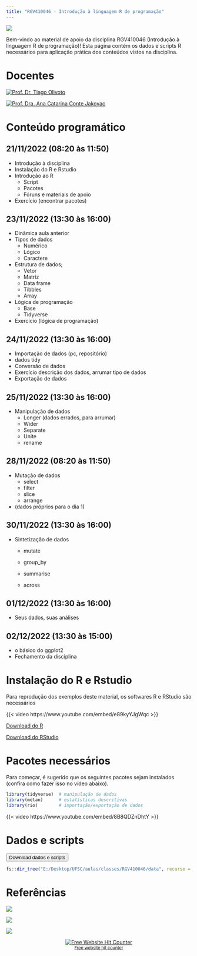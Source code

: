 ```yaml
---
title: "RGV410046 - Introdução à linguagem R de programação"
---
```


![](figs/bem-vindo.png)

Bem-vindo ao material de apoio da disciplina RGV410046 (Introdução à linguagem R de programação)! Esta página contém os dados e scripts R necessários para aplicação prática dos conteúdos vistos na disciplina.

# Docentes

::: {layout-ncol="2"}
[![Prof. Dr. Tiago Olivoto](figs/olivoto.png)](https://olivoto.netlify.app/)

[![Prof. Dra. Ana Catarina Conte Jakovac](figs/catarina.jpg)](http://lattes.cnpq.br/6851033339458776)
:::

# Conteúdo programático

## 21/11/2022 (08:20 às 11:50)

-   Introdução à disciplina
-   Instalação do R e Rstudio
-   Introdução ao R
    -   Script
    -   Pacotes
    -   Fóruns e materiais de apoio
-   Exercício (encontrar pacotes)

## 23/11/2022 (13:30 às 16:00)

-   Dinâmica aula anterior
-   Tipos de dados
    -   Numérico
    -   Lógico
    -   Caractere
-   Estrutura de dados;
    -   Vetor
    -   Matriz
    -   Data frame
    -   Tibbles
    -   Array
-   Lógica de programação
    -   Base
    -   Tidyverse
-   Exercício (lógica de programação)

## 24/11/2022 (13:30 às 16:00)

-   Importação de dados (pc, repositório)
-   dados tidy
-   Conversão de dados
-   Exercício descrição dos dados, arrumar tipo de dados
-   Exportação de dados

## 25/11/2022 (13:30 às 16:00)

-   Manipulação de dados
    -   Longer (dados errados, para arrumar)
    -   Wider
    -   Separate
    -   Unite
    -   rename

## 28/11/2022 (08:20 às 11:50)

-   Mutação de dados
    -   select
    -   filter
    -   slice
    -   arrange
-   (dados próprios para o dia 1)

## 30/11/2022 (13:30 às 16:00)

-   Sintetização de dados
    -   mutate

    -   group_by

    -   summarise

    -   across

## 01/12/2022 (13:30 às 16:00)

-   Seus dados, suas análises

## 02/12/2022 (13:30 às 15:00)

-   o básico do ggplot2
-   Fechamento da disciplina

# Instalação do R e Rstudio

Para reprodução dos exemplos deste material, os softwares R e RStudio são necessários

{{< video https://www.youtube.com/embed/e89kyYJgWqc >}}

<a class="btn btn-success" href="https://cran.r-project.org/bin/windows/base/" target="_blank"><i class="fa fa-save"></i> Download do R</a>

<a class="btn btn-success" href="https://www.rstudio.com/products/rstudio/download/" target="_blank"><i class="fa fa-save"></i> Download do RStudio</a>

# Pacotes necessários

Para começar, é sugerido que os seguintes pacotes sejam instalados (confira como fazer isso no vídeo abaixo).

```r
library(tidyverse)  # manipulação de dados
library(metan)      # estatísticas descritivas
library(rio)        # importação/exportação de dados
```

{{< video https://www.youtube.com/embed/8B8QDZnDhtY >}}

# Dados e scripts


<a href="https://downgit.github.io/#/home?url=https://github.com/TiagoOlivoto/classes/tree/master/RGV410046" target="_blank" rel="noopener"> <button class="btn btn-success"><i class="fa fa-save"></i> Download dados e scripts</button> </a>


```r
fs::dir_tree("E:/Desktop/UFSC/aulas/classes/RGV410046/data", recurse = 1)
```

# Referências

::: {layout-ncol="3"}
[![](figs/eambr.png)](https://bendeivide.github.io/book-eambr01/)

[![](figs/book_olivoto.png)](https://tiagoolivoto.github.io/e-bookr/index.html)

[![](figs/r4ds.png)](https://r4ds.had.co.nz/)
:::

```{=html}
<div align='center'><a href='https://www.free-website-hit-counter.com'><img src='https://www.free-website-hit-counter.com/c.php?d=9&id=138603&s=2' border='0' alt='Free Website Hit Counter'></a><br / ><small><a href='https://www.free-website-hit-counter.com' title="Free Website Hit Counter">Free website hit counter</a></small></div>
```
